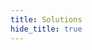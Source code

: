 ```yaml
---
title: Solutions
hide_title: true
---
```



<FeatureIcon src={react} alt="Solutions" title="Solutions" />
<LinkList
  srcList={[
    {
      title: "Download File",
      link: "/docs/react/solutions/download-file",
      src: react,
      alt: "Download File",
    },
    {
      title: "Import Image",
      link: "/docs/react/solutions/import-image",
      src: react,
      alt: "Import Image",
    },
  ]}
/>
